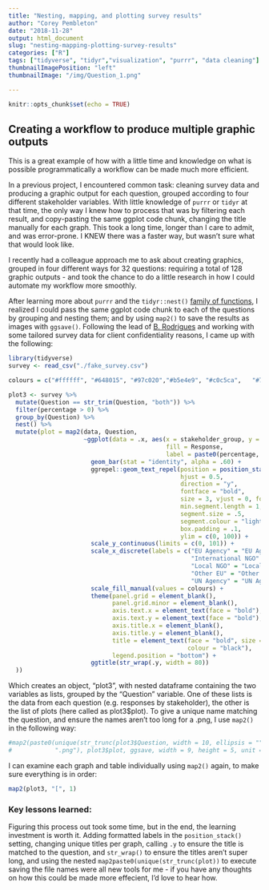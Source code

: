 ```yaml
---
title: "Nesting, mapping, and plotting survey results"
author: "Corey Pembleton"
date: "2018-11-28"
output: html_document
slug: "nesting-mapping-plotting-survey-results"
categories: ["R"]
tags: ["tidyverse", "tidyr","visualization", "purrr", "data cleaning"]
thumbnailImagePosition: "left"
thumbnailImage: "/img/Question_1.png"

---
```


```r
knitr::opts_chunk$set(echo = TRUE)
```


## Creating a workflow to produce multiple graphic outputs

This is a great example of how with a little time and knowledge on what is possible programmatically a workflow can be made much more efficient.  

In a previous project, I encountered common task: cleaning survey data and producing a graphic output for each question, grouped according to four different stakeholder variables. With little knowledge of ```purrr``` or ```tidyr``` at that time, the only way I knew how to process that was by filtering each result, and copy-pasting the same ggplot code chunk, changing the title manually for each graph. This took a long time, longer than I care to admit, and was error-prone. I KNEW there was a faster way, but wasn't sure what that would look like.  

I recently had a colleague approach me to ask about creating graphics, grouped in four different ways for 32 questions: requiring a total of 128 graphic outputs - and took the chance to do a little research in how I could automate my workflow more smoothly.

After learning more about ```purrr``` and the ```tidyr::nest()``` [family of functions](https://coreypembleton.netlify.com/r-can-do-that/purrr-and-nesting-dataframes/), I realized I could pass the same ggplot code chunk to each of the questions by grouping and nesting them; and by using ```map2()``` to save the results as images with ```ggsave()```. Following the lead of [B. Rodrigues](https://www.brodrigues.co/blog/2017-03-29-make-ggplot2-purrr/) and working with some tailored survey data for client confidentiality reasons, I came up with the following: 

```r
library(tidyverse)
survey <- read_csv("./fake_survey.csv")
```

```r
colours = c("#ffffff", "#648015", "#97c020","#b5e4e9", "#c0c5ca",	"#7c8692")

plot3 <- survey %>%
  mutate(Question == str_trim(Question, "both")) %>%
  filter(percentage > 0) %>%
  group_by(Question) %>% 
  nest() %>% 
  mutate(plot = map2(data, Question,
                     ~ggplot(data = .x, aes(x = stakeholder_group, y = percentage,
                                            fill = Response,
                                            label = paste0(percentage, "%"))) +
                       geom_bar(stat = "identity", alpha = .60) +
                       ggrepel::geom_text_repel(position = position_stack(vjust = .5),
                                                hjust = 0.5,
                                                direction = "y", 
                                                fontface = "bold",
                                                size = 3, vjust = 0, force = 1,
                                                min.segment.length = 1, 
                                                segment.size = .5,
                                                segment.colour = "lightgrey",
                                                box.padding = .1, 
                                                ylim = c(0, 100)) +
                       scale_y_continuous(limits = c(0, 101)) +
                       scale_x_discrete(labels = c("EU Agency" = "EU Agency",
                                                   "International NGO" = "INGO",
                                                   "Local NGO" = "Local NGO",
                                                   "Other EU" = "Other EU", 
                                                   "UN Agency" = "UN Agency")) +
                       scale_fill_manual(values = colours) + 
                       theme(panel.grid = element_blank(),
                             panel.grid.minor = element_blank(),
                             axis.text.x = element_text(face = "bold"),
                             axis.text.y = element_text(face = "bold"),
                             axis.title.x = element_blank(),
                             axis.title.y = element_blank(),
                             title = element_text(face = "bold", size = 10,
                                                  colour = "black"),
                             legend.position = "bottom") + 
                       ggtitle(str_wrap(.y, width = 80))
  ))

```


Which creates an object, "plot3", with nested dataframe containing the two variables as lists, grouped by the "Question" variable. One of these lists is the data from each question (e.g. responses by stakeholder), the other is the list of plots (here called as plot3$plot). To give a unique name matching the question, and ensure the names aren't too long for a .png, I use ```map2()``` in the following way:

```r
#map2(paste0(unique(str_trunc(plot3$Question, width = 10, ellipsis = "")), 
#            ".png"), plot3$plot, ggsave, width = 9, height = 5, unit = "in")

```


I can examine each graph and table individually using ```map2()``` again, to make sure everything is in order:
```r
map2(plot3, "[", 1)
```


### Key lessons learned:


Figuring this process out took some time, but in the end, the learning investment is worth it. Adding formatted labels in the ```position_stack()``` setting, changing unique titles per graph, calling ```.y``` to ensure the title is matched to the question, and ```str_wrap()``` to ensure the titles aren't super long, and using the nested ```map2paste0(unique(str_trunc(plot))``` to execute saving the file names were all new tools for me - if you have any thoughts on how this could be made more effecient, I'd love to hear how.






